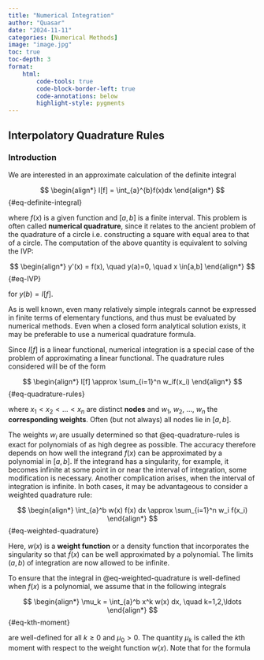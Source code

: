```yaml
---
title: "Numerical Integration"
author: "Quasar"
date: "2024-11-11"
categories: [Numerical Methods]      
image: "image.jpg"
toc: true
toc-depth: 3
format:
    html:
        code-tools: true
        code-block-border-left: true
        code-annotations: below
        highlight-style: pygments
---
```


## Interpolatory Quadrature Rules

### Introduction

We are interested in an approximate calculation of the definite integral

$$
\begin{align*}
I[f] = \int_{a}^{b}f(x)dx 
\end{align*}
$$ {#eq-definite-integral}

where $f(x)$ is a given function and $[a,b]$ is a finite interval. This problem is often called **numerical quadrature**, since it relates to the ancient problem of the quadrature of a circle i.e. constructing a square with equal area to that of a circle. The computation of the above quantity is equivalent to solving the IVP:

$$
\begin{align*}
y'(x) = f(x), \quad y(a)=0, \quad x \in[a,b]
\end{align*}
$$ {#eq-IVP}

for $y(b)=I[f]$.

As is well known, even many relatively simple integrals cannot be expressed in finite terms of elementary functions, and thus must be evaluated by numerical methods. Even when a closed form analytical solution exists, it may be preferable to use a numerical quadrature formula.

Since $I[f]$ is a linear functional, numerical integration is a special case of the problem of approximating a linear functional. The quadrature rules considered will be of the form 

$$
\begin{align*}
I[f] \approx \sum_{i=1}^n w_if(x_i)
\end{align*}
$$ {#eq-quadrature-rules}

where $x_1 < x_2 < \ldots < x_n$ are distinct **nodes** and $w_1$, $w_2$, $\ldots$, $w_n$ the **corresponding weights**. Often (but not always) all nodes lie in $[a,b]$.

The weights $w_i$ are usually determined so that @eq-quadrature-rules is exact for polynomials of as high degree as possible. The accuracy therefore depends on how well the integrand $f(x)$ can be approximated by a polynomial in $[a,b]$. If the integrand has a singularity, for example, it becomes infinite at some point in or near the interval of integration, some modification is necessary. Another complication arises, when the interval of integration is infinite. In both cases, it may be advantageous to consider a weighted quadrature rule:

$$
\begin{align*}
\int_{a}^b w(x) f(x) dx \approx \sum_{i=1}^n w_i f(x_i)
\end{align*}
$$ {#eq-weighted-quadrature}

Here, $w(x)$ is a **weight function** or a density function that incorporates the singularity so that $f(x)$ can be well approximated by a polynomial. The limits $(a,b)$ of integration are now allowed to be infinite. 

To ensure that the integral in @eq-weighted-quadrature is well-defined when $f(x)$ is a polynomial, we assume that in the following integrals 

$$
\begin{align*}
\mu_k = \int_{a}^b x^k w(x) dx, \quad k=1,2,\ldots
\end{align*}
$$ {#eq-kth-moment}

are well-defined for all $k\geq 0$ and $\mu_0 > 0$. The quantity $\mu_k$ is called the $k$th moment with respect to the weight function $w(x)$. Note that for the formula 